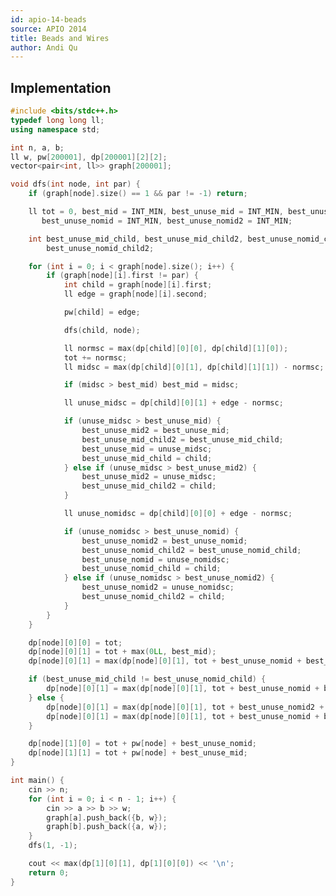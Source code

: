 ```yaml
---
id: apio-14-beads
source: APIO 2014
title: Beads and Wires
author: Andi Qu
---
```


<IncompleteSection />

## Implementation

```cpp
#include <bits/stdc++.h>
typedef long long ll;
using namespace std;

int n, a, b;
ll w, pw[200001], dp[200001][2][2];
vector<pair<int, ll>> graph[200001];

void dfs(int node, int par) {
	if (graph[node].size() == 1 && par != -1) return;

	ll tot = 0, best_mid = INT_MIN, best_unuse_mid = INT_MIN, best_unuse_mid2 = INT_MIN,
	   best_unuse_nomid = INT_MIN, best_unuse_nomid2 = INT_MIN;

	int best_unuse_mid_child, best_unuse_mid_child2, best_unuse_nomid_child,
		best_unuse_nomid_child2;

	for (int i = 0; i < graph[node].size(); i++) {
		if (graph[node][i].first != par) {
			int child = graph[node][i].first;
			ll edge = graph[node][i].second;

			pw[child] = edge;

			dfs(child, node);

			ll normsc = max(dp[child][0][0], dp[child][1][0]);
			tot += normsc;
			ll midsc = max(dp[child][0][1], dp[child][1][1]) - normsc;

			if (midsc > best_mid) best_mid = midsc;

			ll unuse_midsc = dp[child][0][1] + edge - normsc;

			if (unuse_midsc > best_unuse_mid) {
				best_unuse_mid2 = best_unuse_mid;
				best_unuse_mid_child2 = best_unuse_mid_child;
				best_unuse_mid = unuse_midsc;
				best_unuse_mid_child = child;
			} else if (unuse_midsc > best_unuse_mid2) {
				best_unuse_mid2 = unuse_midsc;
				best_unuse_mid_child2 = child;
			}

			ll unuse_nomidsc = dp[child][0][0] + edge - normsc;

			if (unuse_nomidsc > best_unuse_nomid) {
				best_unuse_nomid2 = best_unuse_nomid;
				best_unuse_nomid_child2 = best_unuse_nomid_child;
				best_unuse_nomid = unuse_nomidsc;
				best_unuse_nomid_child = child;
			} else if (unuse_nomidsc > best_unuse_nomid2) {
				best_unuse_nomid2 = unuse_nomidsc;
				best_unuse_nomid_child2 = child;
			}
		}
	}

	dp[node][0][0] = tot;
	dp[node][0][1] = tot + max(0LL, best_mid);
	dp[node][0][1] = max(dp[node][0][1], tot + best_unuse_nomid + best_unuse_nomid2);

	if (best_unuse_mid_child != best_unuse_nomid_child) {
		dp[node][0][1] = max(dp[node][0][1], tot + best_unuse_nomid + best_unuse_mid);
	} else {
		dp[node][0][1] = max(dp[node][0][1], tot + best_unuse_nomid2 + best_unuse_mid);
		dp[node][0][1] = max(dp[node][0][1], tot + best_unuse_nomid + best_unuse_mid2);
	}

	dp[node][1][0] = tot + pw[node] + best_unuse_nomid;
	dp[node][1][1] = tot + pw[node] + best_unuse_mid;
}

int main() {
	cin >> n;
	for (int i = 0; i < n - 1; i++) {
		cin >> a >> b >> w;
		graph[a].push_back({b, w});
		graph[b].push_back({a, w});
	}
	dfs(1, -1);

	cout << max(dp[1][0][1], dp[1][0][0]) << '\n';
	return 0;
}
```

